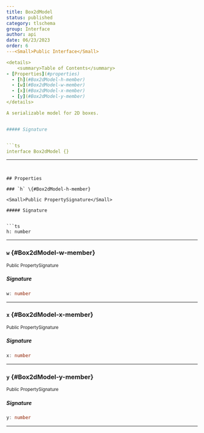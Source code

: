 ```yaml
---
title: Box2dModel
status: published
category: tlschema
group: Interface
author: api
date: 06/23/2023
order: 6
---<Small>Public Interface</Small>

<details>
	<summary>Table of Contents</summary>
- [Properties](#properties)
  - [h](#Box2dModel-h-member)
  - [w](#Box2dModel-w-member)
  - [x](#Box2dModel-x-member)
  - [y](#Box2dModel-y-member)
</details>

A serializable model for 2D boxes.


##### Signature


```ts
interface Box2dModel {}
```

---
```


## Properties

### `h` \{#Box2dModel-h-member}

<Small>Public PropertySignature</Small>

##### Signature


```ts
h: number
```

---

### `w` \{#Box2dModel-w-member}

<Small>Public PropertySignature</Small>

##### Signature


```ts
w: number
```

---

### `x` \{#Box2dModel-x-member}

<Small>Public PropertySignature</Small>

##### Signature


```ts
x: number
```

---

### `y` \{#Box2dModel-y-member}

<Small>Public PropertySignature</Small>

##### Signature


```ts
y: number
```

---

